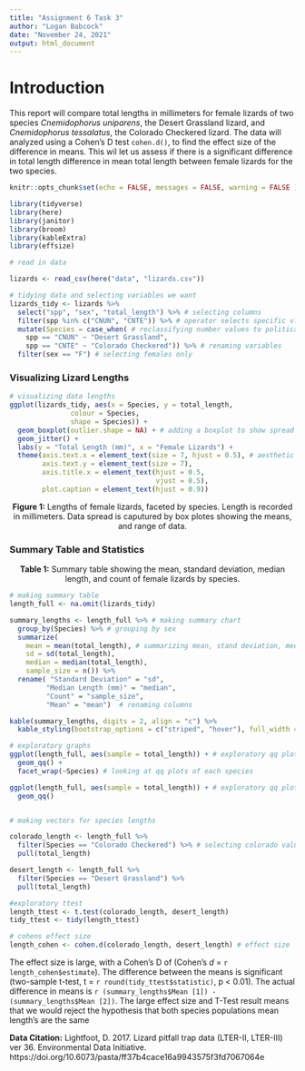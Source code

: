 ```yaml
---
title: "Assignment 6 Task 3"
author: "Logan Babcock"
date: "November 24, 2021"
output: html_document
---
```

# Introduction
This report will compare total lengths in millimeters for female lizards of two species *Cnemidophorus uniparens*, the Desert Grassland lizard, and *Cnemidophorus tessalatus*, the Colorado Checkered lizard. The data will analyzed using a Cohen's D test `cohen.d()`, to find the effect size of the difference in means. This wil let us assess if there is a significant difference in total length difference in mean total length between female lizards for the two species. 

```r
knitr::opts_chunk$set(echo = FALSE, messages = FALSE, warning = FALSE )

library(tidyverse)
library(here)
library(janitor)
library(broom)
library(kableExtra)
library(effsize)

# read in data

lizards <- read_csv(here("data", "lizards.csv"))
```

```r
# tidying data and selecting variables we want
lizards_tidy <- lizards %>% 
  select("spp", "sex", "total_length") %>% # selecting columns
  filter(spp %in% c("CNUN", "CNTE")) %>% # operator selects specific vlues from range)
  mutate(Species = case_when( # reclassifying number values to political party 
    spp == "CNUN" ~ "Desert Grassland",
    spp == "CNTE" ~ "Colorado Checkered")) %>% # renaming variables 
  filter(sex == "F") # selecting females only
```
### Visualizing Lizard Lengths
```r
# visualizing data lengths
ggplot(lizards_tidy, aes(x = Species, y = total_length,
               colour = Species,
               shape = Species)) + 
  geom_boxplot(outlier.shape = NA) + # adding a boxplot to show spread
  geom_jitter() + 
  labs(y = "Total Length (mm)", x = "Female Lizards") +
  theme(axis.text.x = element_text(size = 7, hjust = 0.5), # aesthetic adjustments
        axis.text.y = element_text(size = 7),
        axis.title.x = element_text(hjust = 0.5, 
                                    vjust = 0.5),
        plot.caption = element_text(hjust = 0.9))

```
<center>**Figure 1:** Lengths of female lizards, faceted by species. Length is recorded in millimeters. Data spread is caputured by box plotes showing the means, and range of data. </center>

### Summary Table and Statistics

<center>**Table 1:** Summary table showing the mean, standard deviation, median length, and count of female lizards by species. </center>
```r
# making summary table
length_full <- na.omit(lizards_tidy)

summary_lengths <- length_full %>% # making summary chart
  group_by(Species) %>% # grouping by sex
  summarize(
    mean = mean(total_length), # summarizing mean, stand deviation, median, and counting sample size
    sd = sd(total_length),
    median = median(total_length),
    sample_size = n()) %>% 
  rename( "Standard Deviation" = "sd",
         "Median Length (mm)" = "median", 
         "Count" = "sample_size",
         "Mean" = "mean")  # renaming columns

kable(summary_lengths, digits = 2, align = "c") %>% 
  kable_styling(bootstrap_options = c("striped", "hover"), full_width = F)
```
```r
# exploratory graphs
ggplot(length_full, aes(sample = total_length)) + # exploratory qq plot faceted by species
  geom_qq() +
  facet_wrap(~Species) # looking at qq plots of each species

ggplot(length_full, aes(sample = total_length)) + # exploratory qq plot with population considered together
  geom_qq()


# making vectors for species lengths

colorado_length <- length_full %>% 
  filter(Species == "Colorado Checkered") %>% # selecting colorado values
  pull(total_length)

desert_length <- length_full %>% 
  filter(Species == "Desert Grassland") %>% 
  pull(total_length)

#exploratory ttest
length_ttest <- t.test(colorado_length, desert_length)
tidy_ttest <- tidy(length_ttest)
```

```r
# cohens effect size
length_cohen <- cohen.d(colorado_length, desert_length) # effect size

```
The effect size is large, with a Cohen's D of (Cohen's *d* = `r length_cohen$estimate`). The difference between the means is significant (two-sample t-test, t = `r round(tidy_ttest$statistic)`, p < 0.01). The actual difference in means is `r (summary_lengths$Mean [1]) - (summary_lengths$Mean [2])`. The large effect size and T-Test result means that we would reject the hypothesis that both species populations mean length's are the same

**Data Citation:** Lightfoot, D. 2017. Lizard pitfall trap data (LTER-II, LTER-III) ver 36. Environmental Data Initiative. https://doi.org/10.6073/pasta/ff37b4cace16a9943575f3fd7067064e 



